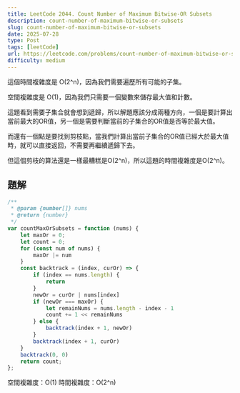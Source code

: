 ```yaml
---
title: LeetCode 2044. Count Number of Maximum Bitwise-OR Subsets
description: count-number-of-maximum-bitwise-or-subsets
slug: count-number-of-maximum-bitwise-or-subsets
date: 2025-07-28
type: Post
tags: [leetCode]
url: https://leetcode.com/problems/count-number-of-maximum-bitwise-or-subsets/description/
difficulty: medium
---
```

<p>這個時間複雜度是 O(2^n)，因為我們需要遍歷所有可能的子集。</p>
<p>空間複雜度是 O(1)，因為我們只需要一個變數來儲存最大值和計數。</p>
<p>這題看到需要子集合就會想到遞歸，所以解題應該分成兩種方向，一個是要計算出當前最大的OR值，另一個是需要判斷當前的子集合的OR值是否等於最大值。</p>
<p>而還有一個點是要找到剪枝點，當我們計算出當前子集合的OR值已經大於最大值時，就可以直接返回，不需要再繼續遞歸下去。</p>
<p>但這個剪枝的算法還是一樣最糟糕是O(2^n)，所以這題的時間複雜度是O(2^n)。</p>

## 題解
```javascript
/**
 * @param {number[]} nums
 * @return {number}
 */
var countMaxOrSubsets = function (nums) {
    let maxOr = 0;
    let count = 0;
    for (const num of nums) {
        maxOr |= num
    }
    const backtrack = (index, curOr) => {
        if (index == nums.length) {
            return
        }
        newOr = curOr | nums[index]
        if (newOr === maxOr) {
            let remainNums = nums.length - index - 1
            count += 1 << remainNums
        } else {
            backtrack(index + 1, newOr)
        }
        backtrack(index + 1, curOr)
    }
    backtrack(0, 0)
    return count;
};
```
空間複雜度：O(1)
時間複雜度：O(2^n)